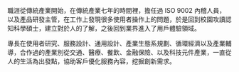 職涯從傳統產業開始，在傳統產業七年的時間裡，擔任過 ISO 9002 內稽人員，以及產品研發主管，在工作上發現很多使用者操作上的問題，於是回到校園攻讀認知科學碩士，建立對於人的了解，之後回到業界進入了用戶體驗領域。

專長在使用者研究、服務設計、通用設計、產業生態系規劃、循環經濟以及產業輔導，合作過的產業別從交通、醫療、餐飲、金融保險、以及科技元件產業，一直從人的生活為出發點，協助客戶優化服務內容，挖掘創新需求。
